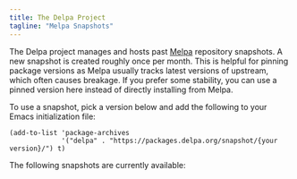 ```yaml
---
title: The Delpa Project
tagline: "Melpa Snapshots"
---
```


<!--
@license AGPL-3.0-or-later

Copyright(C) 2025 Hong Xu <hong@topbug.net>

This program is free software: you can redistribute it and/or modify
it under the terms of the GNU Affero General Public License as
published by the Free Software Foundation, either version 3 of the
License, or (at your option) any later version.

This program is distributed in the hope that it will be useful,
but WITHOUT ANY WARRANTY; without even the implied warranty of
MERCHANTABILITY or FITNESS FOR A PARTICULAR PURPOSE. See the
GNU Affero General Public License for more details.

You should have received a copy of the GNU Affero General Public License
along with this program. If not, see <https://www.gnu.org/licenses/>.
-->


The Delpa project manages and hosts past [Melpa][] repository snapshots. A new
snapshot is created roughly once per month. This is helpful for pinning package
versions as Melpa usually tracks latest versions of upstream, which often causes
breakage. If you prefer some stability, you can use a pinned version here
instead of directly installing from Melpa.

To use a snapshot, pick a version below and add the following to your Emacs initialization file:

```emacs-lisp
(add-to-list 'package-archives
             '("delpa" . "https://packages.delpa.org/snapshot/{your version}/") t)
```

The following snapshots are currently available:

<SnapshotVersions />

[Melpa]: https://melpa.org
